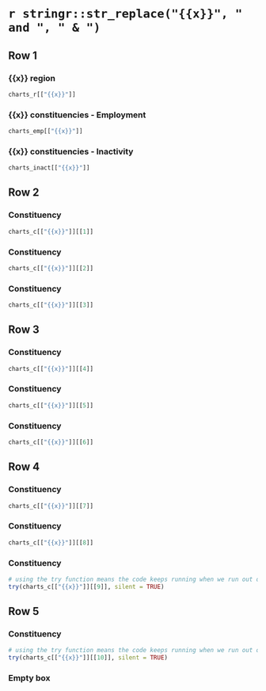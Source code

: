 # `r stringr::str_replace("{{x}}", " and ", " & ")`

## Row 1 {data-height=350}

### {{x}} region {.first-box}

```r
charts_r[["{{x}}"]]
```

### {{x}} constituencies  - Employment {.first-box}

```r
charts_emp[["{{x}}"]]
```

### {{x}} constituencies - Inactivity {.first-box}

```r
charts_inact[["{{x}}"]]
```

## Row 2 {data-height=300}

### Constituency {.no-title}

```r
charts_c[["{{x}}"]][[1]]
```

### Constituency {.no-title}

```r
charts_c[["{{x}}"]][[2]]
```

### Constituency {.no-title}

```r
charts_c[["{{x}}"]][[3]]
```

## Row 3 {data-height=300}

### Constituency {.no-title}

```r
charts_c[["{{x}}"]][[4]]
```

### Constituency {.no-title}

```r
charts_c[["{{x}}"]][[5]]
```

### Constituency {.no-title}

```r
charts_c[["{{x}}"]][[6]]
```

## Row 4 {data-height=300}

### Constituency {.no-title}

```r
charts_c[["{{x}}"]][[7]]
```

### Constituency {.no-title}

```r
charts_c[["{{x}}"]][[8]]
```

### Constituency {.no-title}

```r
# using the try function means the code keeps running when we run out of constituencies in this region
try(charts_c[["{{x}}"]][[9]], silent = TRUE)
```

## Row 5 {data-height=300}

### Constituency {data-width=1}

```r
# using the try function means the code keeps running when we run out of constituencies in this region
try(charts_c[["{{x}}"]][[10]], silent = TRUE)

```

### Empty box {data-width=2 .no-title}
